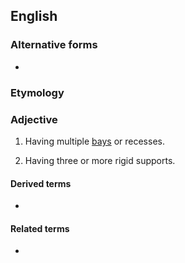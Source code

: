 ==English==

===Alternative forms===
* {{l|en|multi-bay}}

===Etymology===
{{prefix|en|multi|bay}}

===Adjective===
{{en-adj|-}}

# Having multiple [[bay]]s or recesses.
# {{lb|en|architecture|of a structure}} Having three or more rigid supports.

====Derived terms====
* {{l|en|multibay frame}}

====Related terms====
* {{l|en|single-bay}}